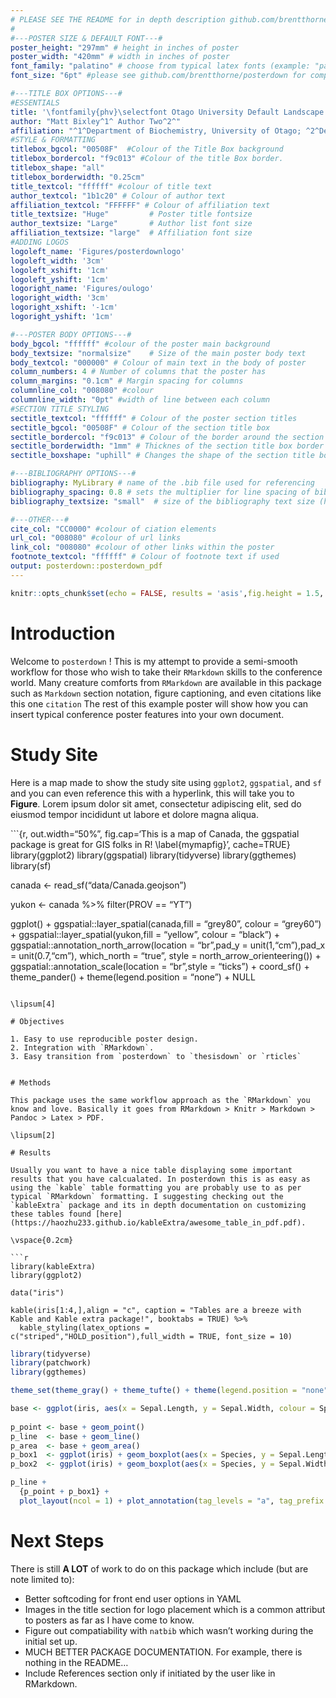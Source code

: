 ```yaml
---
# PLEASE SEE THE README for in depth description github.com/brentthorne/posterdown
#
#---POSTER SIZE & DEFAULT FONT---#
poster_height: "297mm" # height in inches of poster
poster_width: "420mm" # width in inches of poster
font_family: "palatino" # choose from typical latex fonts (example: "palatino")
font_size: "6pt" #please see github.com/brentthorne/posterdown for compatible options.

#---TITLE BOX OPTIONS---#
#ESSENTIALS
title: '\fontfamily{phv}\selectfont Otago University Default Landscape'
author: "Matt Bixley^1^ Author Two^2^"
affiliation: "^1^Department of Biochemistry, University of Otago; ^2^Deparment of Another Institution, Institution University"
#STYLE & FORMATTING
titlebox_bgcol: "00508F"  #Colour of the Title Box background
titlebox_bordercol: "f9c013" #Colour of the title Box border.
titlebox_shape: "all"
titlebox_borderwidth: "0.25cm"
title_textcol: "ffffff" #colour of title text
author_textcol: "1b1c20" # Colour of author text
affiliation_textcol: "FFFFFF" # Colour of affiliation text
title_textsize: "Huge"         # Poster title fontsize
author_textsize: "Large"       # Author list font size
affiliation_textsize: "large"  # Affiliation font size
#ADDING LOGOS
logoleft_name: 'Figures/posterdownlogo'
logoleft_width: '3cm'
logoleft_xshift: '1cm'
logoleft_yshift: '1cm'
logoright_name: 'Figures/oulogo'
logoright_width: '3cm'
logoright_xshift: '-1cm'
logoright_yshift: '1cm'

#---POSTER BODY OPTIONS---#
body_bgcol: "ffffff" #colour of the poster main background
body_textsize: "normalsize"    # Size of the main poster body text
body_textcol: "000000" # Colour of main text in the body of poster
column_numbers: 4 # Number of columns that the poster has
column_margins: "0.1cm" # Margin spacing for columns
columnline_col: "008080" #colour 
columnline_width: "0pt" #width of line between each column
#SECTION TITLE STYLING
sectitle_textcol: "ffffff" # Colour of the poster section titles
sectitle_bgcol: "00508F" # Colour of the section title box
sectitle_bordercol: "f9c013" # Colour of the border around the section title box.
sectitle_borderwidth: "1mm" # Thicknes of the section title box border
sectitle_boxshape: "uphill" # Changes the shape of the section title box.

#---BIBLIOGRAPHY OPTIONS---#
bibliography: MyLibrary # name of the .bib file used for referencing
bibliography_spacing: 0.8 # sets the multiplier for line spacing of bibliography spacing (between 0 and 1)
bibliography_textsize: "small"  # size of the bibliography text size (handy for one too many references!)

#---OTHER---#
cite_col: "CC0000" #colour of ciation elements
url_col: "008080" #colour of url links
link_col: "008080" #colour of other links within the poster
footnote_textcol: "ffffff" # Colour of footnote text if used
output: posterdown::posterdown_pdf
---
```


```r
knitr::opts_chunk$set(echo = FALSE, results = 'asis',fig.height = 1.5, fig.width = 2.5, out.width = "50%", warning = FALSE, fig.align = 'center', message = FALSE, dev='cairo_pdf')
```

<!--
Bellow you will find typical RMarkdown syntax which should fill in the columns for the poster from top to bottom left to right. The more information you have the more will be filled. Please let me know if you have feedback at brentthorne18@gmail.com or at github.com/brentthorne/posterdown.
ENJOY! XD
-->

# Introduction

Welcome to `posterdown` ! This is my attempt to provide a semi-smooth workflow for those who wish to take their `RMarkdown` skills to the conference world. Many creature comforts from `RMarkdown` are available in this package such as `Markdown` section notation, figure captioning, and even citations like this one `citation` The rest of this example poster will show how you can insert typical conference poster features into your own document. 

# Study Site

Here is a map made to show the study site using `ggplot2`, `ggspatial`, and `sf` and you can even reference this with a hyperlink, this will take you to **Figure**. Lorem ipsum dolor sit amet, consectetur adipiscing elit, sed do eiusmod tempor incididunt ut labore et dolore magna aliqua. 
\vspace{1cm}

```{r, out.width="50%", fig.cap='This is a map of Canada, the ggspatial package is great for GIS folks in R! \\label{mymapfig}', cache=TRUE}
library(ggplot2)
library(ggspatial)
library(tidyverse)
library(ggthemes)
library(sf)

canada <- read_sf("data/Canada.geojson")

yukon <- canada %>% 
  filter(PROV == "YT")

ggplot() +
  ggspatial::layer_spatial(canada,fill = "grey80", colour = "grey60") +
  ggspatial::layer_spatial(yukon,fill = "yellow", colour = "black") +
  ggspatial::annotation_north_arrow(location = "br",pad_y = unit(1,"cm"),pad_x = unit(0.7,"cm"), which_north = "true", style = north_arrow_orienteering()) +
  ggspatial::annotation_scale(location = "br",style = "ticks") +
  coord_sf() +
  theme_pander() +
  theme(legend.position = "none") +
  NULL
```

\lipsum[4]

# Objectives

1. Easy to use reproducible poster design. 
2. Integration with `RMarkdown`.
3. Easy transition from `posterdown` to `thesisdown` or `rticles`


# Methods

This package uses the same workflow approach as the `RMarkdown` you know and love. Basically it goes from RMarkdown > Knitr > Markdown > Pandoc > Latex > PDF.

\lipsum[2]

# Results

Usually you want to have a nice table displaying some important results that you have calcualated. In posterdown this is as easy as using the `kable` table formatting you are probably use to as per typical `RMarkdown` formatting. I suggesting checking out the `kableExtra` package and its in depth documentation on customizing these tables found [here](https://haozhu233.github.io/kableExtra/awesome_table_in_pdf.pdf).

\vspace{0.2cm}

```r
library(kableExtra)
library(ggplot2)

data("iris")

kable(iris[1:4,],align = "c", caption = "Tables are a breeze with Kable and Kable extra package!", booktabs = TRUE) %>% 
  kable_styling(latex_options = c("striped","HOLD_position"),full_width = TRUE, font_size = 10)

```

```r

library(tidyverse)
library(patchwork)
library(ggthemes)

theme_set(theme_gray() + theme_tufte() + theme(legend.position = "none"))

base <- ggplot(iris, aes(x = Sepal.Length, y = Sepal.Width, colour = Species))
  
p_point <- base + geom_point()
p_line  <- base + geom_line() 
p_area  <- base + geom_area()
p_box1  <- ggplot(iris) + geom_boxplot(aes(x = Species, y = Sepal.Length, fill = Species))
p_box2  <- ggplot(iris) + geom_boxplot(aes(x = Species, y = Sepal.Width, fill = Species))

p_line + 
  {p_point + p_box1} +
  plot_layout(ncol = 1) + plot_annotation(tag_levels = "a", tag_prefix = "(",tag_suffix = ")")

```

\lipsum[1]

# Next Steps

There is still **A LOT** of work to do on this package which include (but are note limited to): 

- Better softcoding for front end user options in YAML
- Images in the title section for logo placement which is a common attribut to posters as far as I have come to know.
- Figure out compatiability with `natbib` which wasn't working during the initial set up.
- MUCH BETTER PACKAGE DOCUMENTATION. For example, there is nothing in the README...
- Include References section only if initiated by the user like in RMarkdown.

<!--- Here you can set the size of the citation text as well as remove the "References" section if you choose not to have one for some reason :) -->

